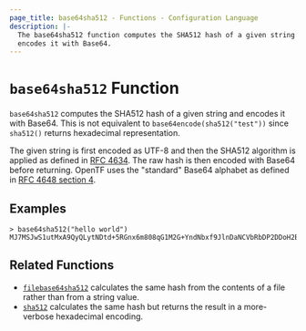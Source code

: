 ```yaml
---
page_title: base64sha512 - Functions - Configuration Language
description: |-
  The base64sha512 function computes the SHA512 hash of a given string and
  encodes it with Base64.
---
```


# `base64sha512` Function

`base64sha512` computes the SHA512 hash of a given string and encodes it with
Base64. This is not equivalent to `base64encode(sha512("test"))` since `sha512()`
returns hexadecimal representation.

The given string is first encoded as UTF-8 and then the SHA512 algorithm is applied
as defined in [RFC 4634](https://tools.ietf.org/html/rfc4634). The raw hash is
then encoded with Base64 before returning. OpenTF uses the "standard" Base64
alphabet as defined in [RFC 4648 section 4](https://tools.ietf.org/html/rfc4648#section-4).

## Examples

```
> base64sha512("hello world")
MJ7MSJwS1utMxA9QyQLytNDtd+5RGnx6m808qG1M2G+YndNbxf9JlnDaNCVbRbDP2DDoH2Bdz33FVC6TrpzXbw==
```

## Related Functions

* [`filebase64sha512`](/opentf/language/functions/filebase64sha512) calculates the same hash from
  the contents of a file rather than from a string value.
* [`sha512`](/opentf/language/functions/sha512) calculates the same hash but returns the result
  in a more-verbose hexadecimal encoding.
